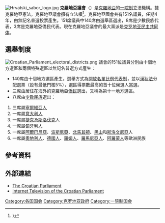 [[File:Hrvatski_sabor_logo.jpg|right]]
'''克羅地亞議會'''（{{lang-hr|Hrvatski sabor}}）是[[克羅地亞|克羅地亞]]的[[一院制|一院制]]立法機構。據克羅地亞憲法，克羅地亞議會擁有立法權<ref>{{cite web|publisher=Sabor|url=http://www.sabor.hr/Default.aspx?art=23906&sec=2732|title=Hrvatski sabor obilježava Međunarodni dan demokracije|language=hr|trans_title=Croatian Parliament marks the international day of democracy|date=15 September 2009|accessdate=10 February 2012|archive-url=https://web.archive.org/web/20180807190304/http://www.sabor.hr/Default.aspx?art=23906&sec=2732|archive-date=2018-08-07|dead-url=yes}})</ref>。克羅地亞國會共有151名議員，任期4年，由無記名普選投票產生。151席議員中140席由選舉區選出，8席是少數民族代表，3席是克羅地亞僑民代表。現在克羅地亞議會的最大黨派是[[克罗地亚民主共同体|克罗地亚民主共同体]]。

==選舉制度==
[[File:Croatian_Parliament_electoral_districts.png|thumb]]
議會的151位議員分別由十個地方選區和兩個特殊選區以無記名普選方式產生：
* 140席由十個地方選區產生，選舉方式為[[開放名單|開放名單]][[比例代表制|比例代表制]]，並以[[漢狄法|漢狄法]]分配選票（設有最低門檻5%），選區得票數最高的首十位候選人當選。
* 三席由居住在海外的克羅地亞[[僑民|僑民]]選出，又稱為第十一地方選區。
* 八席由[[少數民族|少數民族]]選出：
# 三席屬[[塞爾維亞人|塞爾維亞人]]
# 一席屬[[意大利人|意大利人]]
# 一席屬[[捷克|捷克]]及[[斯洛伐克|斯洛伐克]]人
# 一席屬[[匈牙利人|匈牙利人]]
# 一席屬[[阿爾巴尼亞|阿爾巴尼亞]]、[[波斯尼亞|波斯尼亞]]、[[北馬其頓|北馬其頓]]、[[黑山|黑山]]和[[斯洛文尼亞|斯洛文尼亞]]人
# 一席屬[[奧地利人|奧地利人]]、[[德國人|德國人]]、[[羅姆人|羅姆人]]、[[羅馬尼亞人|羅馬尼亞人]]、[[阿羅蒙人|阿羅蒙人]]等歐洲民族

==參考資料==
{{Reflist}}

==外部連結==
{{commons category|Croatian parliament}}
* [http://www.sabor.hr/Default.aspx?sec=361 The Croatian Parliament] {{Wayback|url=http://www.sabor.hr/Default.aspx?sec=361 |date=20150924114553 }}
* [http://itv.sabor.hr/video/ Internet Television of the Croatian Parliament] {{Wayback|url=http://itv.sabor.hr/video/ |date=20201001043020 }}

{{coord|45|48|58|N|15|58|28|E|display=title|region:HR_type:landmark_source:dewiki}}
{{欧洲题目|议会}}
{{國家一院制立法機構}}
[[Category:各国国会|Category:各国国会]]
[[Category:克罗地亚政府|Category:克罗地亚政府]]
[[Category:一院制国会|Category:一院制国会]]